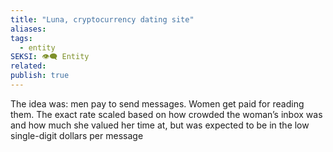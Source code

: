 ```yaml
---
title: "Luna, cryptocurrency dating site"
aliases: 
tags:
  - entity
SEKSI: 👁️‍🗨️ Entity
related:
publish: true
---
```




The idea was: men pay to send messages. Women get paid for reading them. The exact rate scaled based on how crowded the woman’s inbox was and how much she valued her time at, but was expected to be in the low single-digit dollars per message
